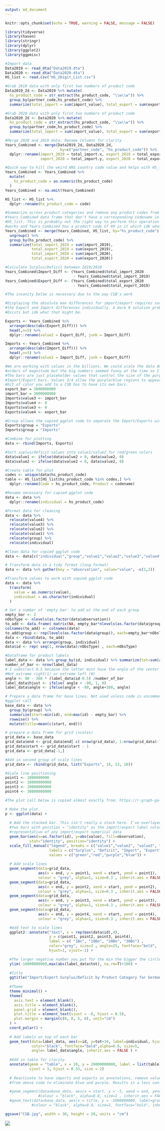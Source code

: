 ```yaml
---
output: md_document
---
```


```r

knitr::opts_chunk$set(echo = TRUE, warning = FALSE, message = FALSE)

library(tidyverse)
library(haven)
library(stringr)
library(dplyr)
library(ggplot2)
library(ggpmisc)
```

```r
#Import data
Data2019 <- read_dta("Data2019.dta")
Data2020 <- read_dta("Data2020.dta")
HS_list <- read.csv("HS_2Digit_List.csv")

#Grab 2019 data with only first two numbers of product code
Data2019_2d <- Data2019 %>% mutate(
  hs_product_code = str_extract(hs_product_code, "\\w\\w")) %>%
  group_by(partner_code,hs_product_code) %>%
  summarize(total_import = sum(import_value), total_export = sum(export_value))

#Grab 2020 data with only first two numbers of product code
Data2020_2d <- Data2020 %>% mutate(
  hs_product_code = str_extract(hs_product_code, "\\w\\w")) %>%
  group_by(partner_code,hs_product_code) %>%
  summarize(total_import = sum(import_value), total_export = sum(export_value))

#Merge 2020 and 2019 data. Rename Columns for clarity
Years_Combined <- merge(Data2019_2d, Data2020_2d, 
                         by=c("partner_code", "hs_product_code")) %>%
  dplyr::rename(import_2019 = total_import.x, export_2019 = total_export.x, 
                import_2020 = total_import.y, export_2020 = total_export.y)

#Quick way to kill the weird ANS country code value and helps with HS_list merge
Years_Combined <- Years_Combined %>%
  mutate(
    hs_product_code = as.numeric(hs_product_code)
  )
Years_Combined <- na.omit(Years_Combined)

HS_list <- HS_list %>%
  dplyr::rename(hs_product_code = code)

#Summarize across product categories and remove any product codes from the
#Years_Combined data frame that don't have a corresponding codename in the 
#HS_list. This is probably not the right way to perform this operation but it 
#works and Years_Combined has a product code of 99 in it which idk what it is.
Years_Combined <- merge(Years_Combined, HS_list, by="hs_product_code") %>%
  ungroup() %>%
  group_by(hs_product_code) %>%
  summarize(total_import_2019 = sum(import_2019), 
            total_export_2019 = sum(export_2019),
            total_import_2020 = sum(import_2020), 
            total_export_2020 = sum(export_2020))

#Calculate Surplus/Deficit between 2019/2020
Years_Combined$Import_Diff <- (Years_Combined$total_import_2020 
                               - Years_Combined$total_import_2019)
Years_Combined$Export_Diff <- (Years_Combined$total_export_2020 
                               - Years_Combined$total_export_2019)

#The insanity below is necessary due to the way CSB's work

#Displaying the absolute max differences for import/export requires sorting
#the Export and Import differences individually. A more R solution probabaly 
#Exists but idk what that might be.

Exports <- Years_Combined %>% 
  arrange(desc(abs(Export_Diff))) %>%
  head(,n=5) %>%
  dplyr::rename(value2 = Export_Diff, junk = Import_Diff)

Imports <- Years_Combined %>% 
  arrange(desc(abs(Import_Diff))) %>%
  head(,n=5) %>%
  dplyr::rename(value2 = Import_Diff, junk = Export_Diff)

#We are working with values in the billions. We could scale the data down by some
#orders of magnitude but the big numbers seemed funny at the time so I kept them.
#The bars are just placeholder values that control the size of the purple/blue
#Import/Export bars. Values 3/4 allow the purple/blue regions to appear. Each
#bit of color you add to a CSB has to have its own bars.
export_bar = 3000000000
import_bar = 3000000000
Imports$value3 <- import_bar
Imports$value4 <- 0
Exports$value3 <- 0
Exports$value4 <- export_bar

#Group allows the copied ggplot code to separate the Import/Exports with empty bars
Exports$group = "Exports"
Imports$group = "Imports"

#Combine for plotting
data <- rbind(Imports, Exports)

#Sort suplus/deficit values into value1/value2 for red/green colors
data$value1 <- ifelse(data$value2 > 0, data$value2, 0)
data$value2 <- ifelse(data$value2 < 0, data$value2, 0)

#Create table for plot
codes <- unique(data$hs_product_code)
table <- HS_list[HS_list$hs_product_code %in% codes,] %>%
  dplyr::rename(Code = hs_product_code, Product = codename)

#Rename necessary for copied ggplot code
data <- data %>%
  dplyr::rename(individual = hs_product_code)

#Format data for cleaning
data <- data %>%
  relocate(value4) %>%
  relocate(value3) %>%
  relocate(value2) %>%
  relocate(value1) %>%
  relocate(group) %>%
  relocate(individual)

#Clean data for copied ggplot code
data <- data[c("individual","group","value1","value2","value3","value4")]

# Transform data in a tidy format (long format)
data <- data %>% gather(key = "observation", value="value", -c(1,2)) 

#Transform values to work with copied ggplot code
data <- data %>%
  transform(
    value = as.numeric(value),
    individual = as.character(individual)
  )

# Set a number of 'empty bar' to add at the end of each group
empty_bar <- 2
nObsType <- nlevels(as.factor(data$observation))
to_add <- data.frame( matrix(NA, empty_bar*nlevels(as.factor(data$group))*nObsType, ncol(data)) )
colnames(to_add) <- colnames(data)
to_add$group <- rep(levels(as.factor(data$group)), each=empty_bar*nObsType )
data <- rbind(data, to_add)
data <- data %>% arrange(group, individual)
data$id <- rep( seq(1, nrow(data)/nObsType) , each=nObsType)

#Dataframe for product labels
label_data <- data %>% group_by(id, individual) %>% summarize(tot=sum(abs(value)))
number_of_bar <- nrow(label_data)
# I substract 0.5 because the letter must have the angle of the center of the bars.
#Not extreme right(1) or extreme left (0)
angle <- 90 - 360 * (label_data$id-0.5) /number_of_bar     
label_data$hjust <- ifelse( angle < -90, 1, 0)
label_data$angle <- ifelse(angle < -90, angle+180, angle)

# Prepare a data frame for base lines. Not used unless code is uncommented in 
#ggplot call
base_data <- data %>% 
  group_by(group) %>% 
  summarize(start=min(id), end=max(id) - empty_bar) %>% 
  rowwise() %>% 
  mutate(title=mean(c(start, end)))

# prepare a data frame for grid (scales)
grid_data <- base_data
grid_data$end <- grid_data$end[ c( nrow(grid_data), 1:nrow(grid_data)-1)] + 1
grid_data$start <- grid_data$start - 1
grid_data <- grid_data[-1,]

#Add in second group of scale lines
grid_data <- rbind(grid_data, list("Exports", 14, 13, 10))

#Scale line positioning
point1 <- 1000000000
point2 <- 10000000000
point3 <- 20000000000
point4 <- 30000000000

#The plot call below is copied almost exactly from: https://r-graph-gallery.com/299-circular-stacked-barplot.html#:~:text=A%20circular%20barplot%20is%20a,barplot%20with%20R%20and%20ggplot2%20.&text=bar%20section%20Warning-,A%20circular%20barplot%20is%20a%20barplot%20where%20bars%20are%20displayed,circle%20instead%20of%20a%20line.

# Make the plot. 
p <- ggplot(data) +      
  
  # Add the stacked bar. This isn't really a stack here. I've overlayed the
  #two bars with position = "identity" as the import/export label colors aren't
  #representative of any import/export numerical data
  geom_bar(aes(x=as.factor(id), y=abs(value), fill=observation), 
           stat="identity", position="identity") +
  scale_fill_manual("legend", breaks = c("value1","value2", "value3", "value4"), 
                    labels = c("Surplus", "Deficit", "Import", "Export"), 
                    values = c("green","red","purple","blue")) +
  
  # Add scale lines
  geom_segment(data=grid_data, 
               aes(x = end, y = point1, xend = start, yend = point1), 
               colour = "grey", alpha=1, size=0.3 , inherit.aes = FALSE ) +
  geom_segment(data=grid_data, 
               aes(x = end, y = point2, xend = start, yend = point2), 
               colour = "grey", alpha=1, size=0.3 , inherit.aes = FALSE ) +
  geom_segment(data=grid_data, 
               aes(x = end, y = point3, xend = start, yend = point3), 
               colour = "grey", alpha=1, size=0.3 , inherit.aes = FALSE ) +
  geom_segment(data=grid_data, 
               aes(x = end, y = point4, xend = start, yend = point4), 
               colour = "grey", alpha=1, size=0.3 , inherit.aes = FALSE ) +

  #Add text to scale lines
  ggplot2::annotate("text", x = rep(max(data$id),4), 
                    y = c(point1, point2, point3, point4), 
                    label = c( "1Bn", "10Bn", "20Bn", "30Bn") , 
                    color="grey", size=3 , angle=25, fontface="bold", 
                    hjust=1, vjust=-1) +

  #The larger negative number you put for the min the bigger the circle in the middle
  ylim(-10000000000,max(abs(label_data$tot), na.rm=T)+100) +
  
  #Title
  ggtitle("Import/Export Surplus/Deficit by Product Category for Germany, 2019-20") +
  
  #Theme
  theme_minimal() +
  theme(
    axis.text = element_blank(),
    axis.title = element_blank(),
    panel.grid = element_blank(),
    plot.title = element_text(vjust = -8, hjust = 0.5),
    plot.margin = margin(c(0, 0, 5, 0), unit="cm")
  ) +
  coord_polar() +
  
  # Add labels on top of each bar
  geom_text(data=label_data, aes(x=id, y=tot+10, label=individual, hjust=hjust),
            color="black", fontface="bold",alpha=0.6, size=5, 
            angle= label_data$angle, inherit.aes = FALSE ) +
  
  #Add in table for clarity.
  annotate(geom = "table", x = 10, y = 20000000000, label = list(table), 
           vjust = 3, hjust = 0.33, size = 2) 
  
  # Reactivate to have imports and exports as annotations, remove values 3 and 4
  #from above code to eliminate blue and purple. Results in a less confusing plot.

  #geom_segment(data=base_data, aes(x = start, y = -5, xend = end, yend = -5), 
               #colour = "black", alpha=0.8, size=1 , inherit.aes = FALSE )  +
  #geom_text(data=base_data, aes(x = title, y = -5000000000, label=group), 
            #colour = "black", alpha=0.8, size=2, fontface="bold", inherit.aes = FALSE)
```

```r
ggsave("CSB.jpg", width = 30, height = 20, units = "cm")
```

![](CSB.jpg)


